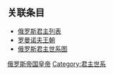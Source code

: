 {{familytree/start}}
{{familytree| | | | | | | Fi | Fi=[[費奧多爾·尼基季奇·羅曼諾夫|大牧首菲拉列特长老]]<br>[[File:Philaret_titularnik.jpg|100px]]}}
{{familytree| | | | | |||!||}}
{{familytree| | | | | | | Mi1 | Mi1=[[米哈伊爾一世_(俄羅斯)|米哈伊尔一世]]<br>[[File:Michael_titularnik.jpg|100px]]}}
{{familytree| | | | | |||!||}}
{{familytree| | | | | | | Al1 | Al1=[[阿列克谢·米哈伊洛维奇·罗曼诺夫|阿列克谢一世]]<br>[[File:Alexis_I_of_Russia_(Hermitage).jpg|100px]]}}
{{familytree| | | | | |||!||}}
{{familytree| | | | | |,|-|^|-|.}}
{{familytree| | | | | Iv5 | | Pe1 |~|~|~|~|y|~| Ca1 | Iv5=[[伊凡五世|伊凡五世]]<br>[[File:IvanV.jpg|100px]]|Pe1='''1st'''<br>'''[[彼得大帝|彼得一世(大帝)]]'''<br>'''Пётр Алексе́евич'''<br>[[File:Peter_der-Grosse_1838.jpg|100px]]<br>1672-'''1721-1725'''|Ca1='''2nd'''<br>'''[[叶卡捷琳娜一世|叶卡捷琳娜一世]]'''<br>'''Екатерина I Алексеевна'''<br>[[File:Catherine_I_of_Russia_by_Nattier.jpg|100px]]<br>1684-'''1725-1727'''}}
{{familytree| | |,|-|-|(| | | |!| | | |,|-|^|-|.}}
{{familytree| Cai | | Ani | | Alp | | Anp | | Elp | Cai=[[葉卡捷琳娜·伊萬諾芙娜|葉卡捷琳娜·伊萬諾芙娜]] <br>[[File:Catherine_Ioannovna,_duchess_of_Mecklenburg.jpg|100px]]|Ani='''4th'''<br>'''[[安娜_(俄羅斯女皇)|安娜]]'''<br>'''Анна Ивановна'''<br>[[File:Louis_Caravaque,_Portrait_of_Empress_Anna_Ioannovna_(1730).jpg|100px]]<br>1693-'''1730-1740'''|Alp=[[阿列克謝·彼得羅維奇|阿列克謝·彼得羅維奇]]<br>[[File:Alexey_Petrovich_by_J.G.Tannauer_(1710-15,_Russian_museum).jpg|100px]]|Anp=[[安娜·彼得羅芙娜|安娜·彼得羅芙娜]]<br>[[File:Anna_Petrovna_of_Russia_by_L.Caravaque_(1725,_Tretyakov_gallery).jpg|100px]]|Elp='''6th'''<br>'''[[伊莉莎白_(俄羅斯女皇)|伊丽莎白]]'''<br>'''Елизаве́та Петро́вна'''<br>[[File:Carle_Vanloo,_Portrait_de_l’impératrice_Élisabeth_Petrovna_(1760).jpg|100px]]<br>1709-'''1741-1762'''}}
{{familytree| |!| | | | | | | |!| | | |!|}}
{{familytree| Anl | | | | | | Pe2 | | Pe3 |~|y|~| Ca2 | Anl=[[安娜·利奧波多芙娜|安娜·利奧波多芙娜]] <br>[[File:Anna_Leopoldovna_by_L.Caravaque_(after_1733,_Tropinin_museum).jpg|100px]]|Pe2='''3rd'''<br>'''[[彼得二世_(俄罗斯)|彼得二世]]'''<br>'''Пётр II Алексеевич'''<br>[[File:Peter_II_by_anonymous_(1800s,_Hermitage).jpg|100px]]<br>1715-'''1727-1730'''|Pe3='''7th'''<br>'''[[彼得三世_(俄罗斯)|彼得三世]]'''<br>'''Пётр III Фëдорович'''<br>[[File:Coronation_portrait_of_Peter_III_of_Russia_-1761.JPG|100px]]<br>1728-'''1762'''|Ca2='''8th'''<br>'''[[叶卡捷琳娜二世|叶卡捷琳娜二世(大帝)]]'''<br>'''Екатерина II Алексеевна'''<br>[[File:Catherine_II_by_Alexey_Antropov_(18th_c,_Tver_gallery).jpg|100px]]<br>1729-'''1762-1796'''}}
{{familytree| |!| | | | | | | | | | | | | | |!|}}
{{familytree| Iv6 | | | | | | | | | | | | | Pa1 | Iv6='''5th'''<br>'''[[伊凡六世|伊凡六世]]'''<br>'''Иван VI Антонович'''<br>[[File:Ivan_VI_of_Russia_with_Y.Mengden_by_anonymous_(18th_c.,_Tretyakov_gallery)_detail_01.jpg|100px]]<br>'''1740-1741'''-1764|Pa1='''9th'''<br>'''[[保罗一世_(俄罗斯)|保罗一世]]'''<br>'''Па́вел I Петро́вич'''<br>[[File:Paul_i_russia.jpg|100px]]<br>1754-'''1796-1801'''}}
{{familytree| | | | | | | | | | | | |,|-|-|-|(|}}
{{familytree| | | | | | | | | | | | Al1 | | Ni1 | Al1='''10th'''<br>'''[[亚历山大一世_(俄罗斯)|亚历山大一世]]'''<br>'''Александр I Павлович'''<br>[[File:Alexander_I_by_S.Shchukin_(1809,_Tver).png|100px]]<br>1777-'''1801-1825'''|Ni1='''11th'''<br>'''[[尼古拉一世_(俄罗斯)|尼古拉一世]]'''<br>'''Николай I Павлович'''<br>[[File:Franz_Krüger_-_Portrait_of_Emperor_Nicholas_I_-_WGA12289.jpg|100px]]<br>1796-'''1825-1855'''}}
{{familytree| | | | | | | | | | | | | | | | |!|}}
{{familytree| | | | | | | | | | | | | | | | Al2 | Al2='''12th'''<br>'''[[亚历山大二世_(俄罗斯)|亚历山大二世]]'''<br>'''Александр II Николаевич'''<br>[[File:Alexander_II_of_Russia_by_Monogrammist_V.G._(1888,_Hermitage)_detail.jpg|100px]]<br>1818-'''1855-1881'''}}
{{familytree| | | | | | | | | | | | | | | | |!|}}
{{familytree| | | | | | | | | | | | | | | | Al3 | Al3='''13th'''<br>'''[[亚历山大三世_(俄罗斯)|亚历山大三世]]'''<br>'''Алекса́ндр III Алекса́ндрович'''<br>[[File:Kramskoy_Alexander_III.jpg|100px]]<br>1845-'''1881-1894'''}}
{{familytree| | | | | | | | | | | | | | | | |!|}}
{{familytree| | | | | | | | | | | | | | | | Ni2 | Ni2='''14th'''<br>'''[[尼古拉二世_(俄罗斯)|尼古拉二世]]'''<br>'''Николай II Александрович'''<br>[[File:Nicholas_II_by_E.Lipgart_(1914,_Russian_museum)_-_detail.jpg|100px]]<br>1868-'''1894-1917'''-1918}}
{{familytree/end}}

==关联条目==
*[[俄罗斯君主列表|俄罗斯君主列表]]
*[[罗曼诺夫王朝|罗曼诺夫王朝]]
*[[俄罗斯君主世系图|俄罗斯君主世系图]]

[[Category:俄罗斯帝国皇帝|]]
[[Category:君主世系|Category:君主世系]]
